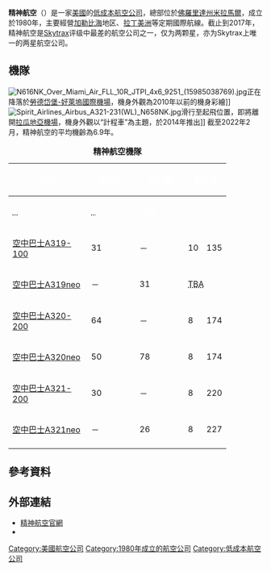 {{Otheruses|subject=现在创办于美国的廉价航空公司|other=亚洲曾叫“精神航空”的航空公司|亞航飛龍航空}}
{{Expand|time=2016-09-04T02:02:24+00:00}}
{{Airline infobox
|airline = 精神航空<br>Spirit Airlines
|image = Spirit Airlines logo.svg
|image_size= 
|fleet_size = 148<ref>[http://www.planespotters.net/Airline/Spirit-Airlines Spirit Airlines Fleet Details and History]</ref>
|destinations = 77<ref>[https://www.spirit.com/routemaps.aspx Spirit Airlines Where We Fly]</ref>
|IATA = NK
|ICAO = NKS
|callsign = SPIRIT WINGS
|parent = 
|founded = 1980年
|commenced= 
|headquarters = {{USA}}[[佛羅里達州|佛羅里達州]][[米拉馬爾_(佛羅里達州)|米拉馬爾]]
|key_people = 
|hubs = [[底特律都會韋恩縣機場|底特律都會韋恩縣機場]]<br>[[勞德岱堡-好萊塢國際機場|勞德岱堡-好萊塢國際機場]]
|focus_cities = 
|frequent_flyer = 
|lounge = 
|alliance = 
|website = http://www.spirit.com/
}}
'''精神航空'''（{{lang-en|Spirit Airlines}}）是一家[[美國|美國]]的[[低成本航空公司|低成本航空公司]]，總部位於[[佛羅里達州|佛羅里達州]][[米拉馬爾_(佛羅里達州)|米拉馬爾]]，成立於1980年，主要經營[[加勒比海|加勒比海]]地区、[[拉丁美洲|拉丁美洲]]等定期國際航線。截止到2017年，精神航空是[[Skytrax|Skytrax]]评级中最差的航空公司之一，仅为两颗星，亦为Skytrax上唯一的两星航空公司。

==機隊==
[[File:N616NK_Over_Miami_Air_FLL_10R_JTPI_4x6_9251_(15985038769).jpg|thumb]]正在降落於[[勞德岱堡-好萊塢國際機場|勞德岱堡-好萊塢國際機場]]，機身外觀為2010年以前的機身彩繪]]
[[File:Spirit_Airlines_Airbus_A321-231(WL)_N658NK.jpg|thumb]]滑行至起飛位置，即將離開[[拉瓜地亞機場|拉瓜地亞機場]]，機身外觀以“計程車”為主題，於2014年推出]]
截至2022年2月，精神航空的平均機齡為6.9年。

{| class="toccolours" border="1" cellpadding="5" style="border-collapse:collapse;text-align:center;margin:auto;"
|+ '''精神航空機隊'''
|- style="background:green;"
! rowspan="2" style="width:140px;" | <span style="color:white;">機型</span>
! rowspan="2" style="width:80px;" | <span style="color:white;">服役中</span>
! rowspan="2" style="width:80px;" | <span style="color:white;">已訂購</span>
! colspan="3" class="unsortable" | <span style="color:white;">載客量</span>
! rowspan="2" style="width:200px;" |<span style="color:white;">備註</span>
|- style="background:green;"
! style="width:25px;" | <abbr title="Business"><span style="color:white;">B</span></abbr>
! style="width:25px;" | <abbr title="Economy"><span style="color:white;">E</span></abbr>
! style="width:25px;" | <span style="color:white;">總數</span>
|-
|[[空中巴士A320系列#A319|空中巴士A319-100]]
|31
|－
|10
|135
|145
|
|-
|[[空中巴士A320neo系列#A319neo|空中巴士A319neo]]
|－
|31
|colspan=3|<abbr title="尚未公布">TBA</abbr>
|美國首家使用A319neo的航空公司。
|-
|[[空中巴士A320系列|空中巴士A320-200]]
|64
|－
|8
|174
|182
|
|-
|[[空中巴士A320neo系列|空中巴士A320neo]]
|50
|78
|8
|174
|182
|
|-
|[[空中巴士A320系列#A321|空中巴士A321-200]]
|30
|－
|8
|220
|228
|
|-
|[[空中巴士A320neo系列#A321neo|空中巴士A321neo]]
|－
|26
|8
|227
|235
|
|-style="background:green;color:white;">
|'''總計'''
|'''175'''
|'''135'''
|colspan="4"|
|-
|}

==參考資料==
{{reflist}}
==外部連結==
* [http://www.spirit.com/ 精神航空官網] {{Wayback|url=http://www.spirit.com/ |date=20101231005047 }}
* {{Facebook|FLYSpiritAirlines}}

{{美國的航空公司}}

[[Category:美國航空公司|Category:美國航空公司]]
[[Category:1980年成立的航空公司|Category:1980年成立的航空公司]]
[[Category:低成本航空公司|Category:低成本航空公司]]